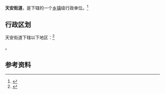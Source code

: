 {{中国乡级行政区|21/07/02/001/000}}

'''天安街道'''，是{{PRC admin/fullname|21/07/02/001/000|3}}下辖的一个[[乡镇|乡镇]]级行政单位。<ref>{{PRC admin/ref sgc|{{PRC admin/parent|21/07/02/001/000}}}}</ref>

== 行政区划 ==

天安街道下辖以下地区：<ref>{{PRC admin/ref sgc|21/07/02/001/000}}</ref>

{{PRC admin/children|21/07/02/001/000}}。

== 参考资料 ==

{{reflist}}

{{行政区划小作品}}
{{PRC admin/navcat|21/07/02/001/000}}